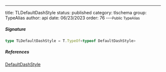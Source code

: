 ---
title: TLDefaultDashStyle
status: published
category: tlschema
group: TypeAlias
author: api
date: 06/23/2023
order: 76
---<Small>Public TypeAlias</Small>




##### Signature


```ts
type TLDefaultDashStyle = T.TypeOf<typeof DefaultDashStyle>
```

##### References

[DefaultDashStyle](/gen/tlschema/DefaultDashStyle-var)

